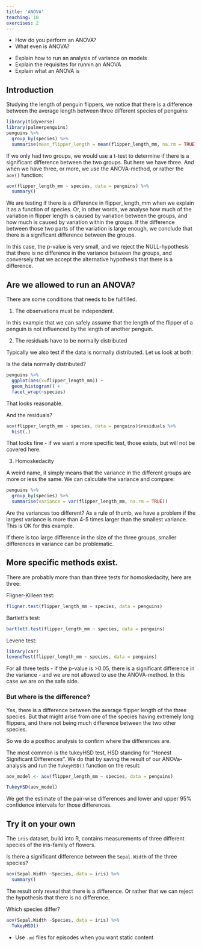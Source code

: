 ```yaml
---
title: 'ANOVA'
teaching: 10
exercises: 2
---
```


:::::::::::::::::::::::::::::::::::::: questions 

- How do you perform an ANOVA?
- What even is ANOVA?

::::::::::::::::::::::::::::::::::::::::::::::::

::::::::::::::::::::::::::::::::::::: objectives

- Explain how to run an analysis of variance on models
- Explain the requisites for runnin an ANOVA
- Explain what an ANOVA is
::::::::::::::::::::::::::::::::::::::::::::::::

## Introduction

Studying the length of penguin flippers, we notice that
there is a difference between the average length between
three different species of penguins:

```r
library(tidyverse)
library(palmerpenguins)
penguins %>% 
  group_by(species) %>% 
  summarise(mean_flipper_length = mean(flipper_length_mm, na.rm = TRUE))
```

If we only had two groups, we would use a t-test to determine
if there is a significant difference between the two groups. But
here we have three. And when we have three, or more, we use
the ANOVA-method, or rather the `aov()` function: 

```r
aov(flipper_length_mm ~ species, data = penguins) %>% 
  summary() 
```

We are testing if there is a difference in flipper_length_mm 
when we explain it as a function of species. Or, in other words,
we analyse how much of the variation in flipper length is
caused by variation between the groups, and how much is caused
by variation within the groups. If the difference between those
two parts of the variation is large enough, we conclude that there is
a significant difference between the groups.

In this case, the p-value is very small, and we reject the
NULL-hypothesis that there is no difference in the variance 
between the groups, and conversely that we accept the 
alternative hypothesis that there is a difference.


## Are we allowed to run an ANOVA?

There are some conditions that needs to be fullfilled. 

1. The observations must be independent.

In this example that we can safely assume that the length of the
flipper of a penguin is not influenced by the length of another
penguin.

2. The residuals have to be normally distributed

Typically we also test if the data is normally distributed. Let us
look at both:

Is the data normally distributed?

```r
penguins %>% 
  ggplot(aes(x=flipper_length_mm)) +
  geom_histogram() +
  facet_wrap(~species)
```
That looks reasonable.

And the residuals?

```r
aov(flipper_length_mm ~ species, data = penguins)$residuals %>% 
  hist(.)
```

That looks fine - if we want a more specific test, those exists,
but will not be covered here.

3. Homoskedacity 

A weird name, it simply means that the variance in the different
groups are more or less the same. We can calculate the variance
and compare:

```r
penguins %>% 
  group_by(species) %>% 
  summarise(variance = var(flipper_length_mm, na.rm = TRUE))
```

Are the variances too different? As a rule of thumb, we have a 
problem if the largest variance is more than 4-5 times larger
than the smallest variance. This is OK for this example.

If there is too large difference in the size of the three groups,
smaller differences in variance can be problematic.

:::: spoiler

## More specific methods exist.

There are probably more than than three tests for homoskedacity, here 
are three:

Fligner-Killeen test:

```r
fligner.test(flipper_length_mm ~ species, data = penguins)
```

Bartlett's test:

```r
bartlett.test(flipper_length_mm ~ species, data = penguins)
```
Levene test:
```r
library(car)
leveneTest(flipper_length_mm ~ species, data = penguins)
```

For all three tests - if the p-value is >0.05, there is a significant
difference in the variance - and we are not allowed to use the 
ANOVA-method. In this case we are on the safe side.

::::

### But where is the difference?

Yes, there is a difference between the average flipper length
of the three species. But that might arise from one of the species
having extremely long flippers, and there not being much 
difference between the two other species. 

So we do a posthoc analysis to confirm where the differences 
are.

The most common is the tukeyHSD test, HSD standing for
"Honest Significant Differences". We do that by saving the
result of our ANOVa-analysis and run the `TukeyHSD()` function
on the result:

```r
aov_model <- aov(flipper_length_mm ~ species, data = penguins)

TukeyHSD(aov_model)
```
We get the estimate of the pair-wise differences and 
lower and upper 95% confidence intervals for those differences.


:::: challenge

## Try it on your own

The `iris` dataset, build into R, contains measurements of
three different species of the iris-family of flowers. 

Is there a significant difference between the `Sepal.Width` 
of the three species?




:::: solution
```r
aov(Sepal.Width ~Species, data = iris) %>% 
  summary()
```

::::

The result only reveal that there is a difference. Or rather
that we can reject the hypothesis that there is no difference.

Which species differ?

:::: solution

```r
aov(Sepal.Width ~Species, data = iris) %>% 
  TukeyHSD()

```

::::

::::

::::::::::::::::::::::::::::::::::::: keypoints 

- Use `.md` files for episodes when you want static content

::::::::::::::::::::::::::::::::::::::::::::::::

